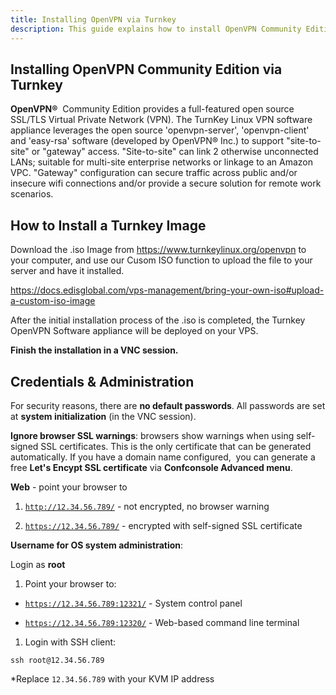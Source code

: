 ```yaml
---
title: Installing OpenVPN via Turnkey
description: This guide explains how to install OpenVPN Community Edition via Turnkey on a VPS.
---
```


## Installing OpenVPN Community Edition via Turnkey

**OpenVPN®**  Community Edition provides a full-featured open source SSL/TLS Virtual Private Network (VPN). The TurnKey Linux VPN software appliance leverages the open source 'openvpn-server', 'openvpn-client' and 'easy-rsa' software (developed by OpenVPN® Inc.) to support "site-to-site" or "gateway" access. "Site-to-site" can link 2 otherwise unconnected LANs; suitable for multi-site enterprise networks or linkage to an Amazon VPC. "Gateway" configuration can secure traffic across public and/or insecure wifi connections and/or provide a secure solution for remote work scenarios.



## How to Install a Turnkey Image

Download the .iso Image from https://www.turnkeylinux.org/openvpn to your computer, and use our Cusom ISO function to upload the file to your server and have it installed. 

https://docs.edisglobal.com/vps-management/bring-your-own-iso#upload-a-custom-iso-image

After the initial installation process of the .iso is completed, the Turnkey OpenVPN Software appliance will be deployed on your VPS. 

**Finish the installation in a VNC session.**



## Credentials & Administration

For security reasons, there are **no default passwords**. All passwords are set at **system initialization** (in the VNC session).

**Ignore browser SSL warnings**: browsers show warnings when using self-signed SSL certificates. This is the only certificate that can be generated automatically. If you have a domain name configured,  you can generate a free **Let's Encypt SSL certificate** via **Confconsole Advanced menu**.

**Web** - point your browser to

1. [`http://12.34.56.789/`](http://12.34.56.789/) - not encrypted, no browser warning

2. [`https://12.34.56.789/`](https://12.34.56.789/) - encrypted with self-signed SSL certificate

**Username for OS system administration**:

Login as **root**

1. Point your browser to:

* [`https://12.34.56.789:12321/`](https://12.34.56.789:12321/) - System control panel

* [`https://12.34.56.789:12320/`](https://12.34.56.789:12320/) - Web-based command line terminal

1. Login with SSH client:

```shell
ssh root@12.34.56.789
```

\*Replace `12.34.56.789` with your KVM IP address